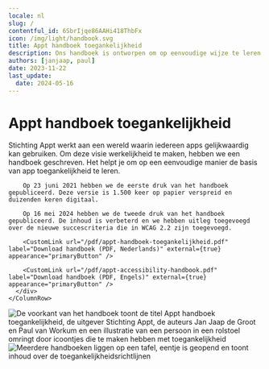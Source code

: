 ```yaml
---
locale: nl
slug: /
contentful_id: 6SbrIjqe86AAHi418ThbFx
icon: /img/light/handbook.svg
title: Appt handboek toegankelijkheid
description: Ons handboek is ontworpen om op eenvoudige wijze te leren over app toegankelijkheid.
authors: [janjaap, paul]
date: 2023-11-22
last_update:
  date: 2024-05-16
---
```


# Appt handboek toegankelijkheid

<TwoColumnBlock>
  <LeftColumn>
    <ColumnRow>
      <div>
        Stichting Appt werkt aan een wereld waarin iedereen apps gelijkwaardig kan gebruiken. Om deze visie werkelijkheid te maken, hebben we een handboek geschreven. Het helpt je om op een eenvoudige manier de basis van app toegankelijkheid te leren.

        Op 23 juni 2021 hebben we de eerste druk van het handboek gepubliceerd. Deze versie is 1.500 keer op papier verspreid en duizenden keren digitaal.

        Op 16 mei 2024 hebben we de tweede druk van het handboek gepubliceerd. De inhoud is verbeterd en we hebben uitleg toegevoegd over de nieuwe succescriteria die in WCAG 2.2 zijn toegevoegd.

        <CustomLink url="/pdf/appt-handboek-toegankelijkheid.pdf" label="Download handboek (PDF, Nederlands)" external={true} appearance="primaryButton" />

        <CustomLink url="/pdf/appt-accessibility-handbook.pdf" label="Download handboek (PDF, Engels)" external={true} appearance="primaryButton" />
      </div>
    </ColumnRow>
  </LeftColumn>
  <RightColumn>
    <ColumnRow>
      <Image src="/img/light/appt-handboek-toegankelijkheid.png" alt="De voorkant van het handboek toont de titel Appt handboek toegankelijkheid, de uitgever Stichting Appt, de auteurs Jan Jaap de Groot en Paul van Workum en een illustratie van een persoon in een rolstoel omringt door icoontjes die te maken hebben met toegankelijkheid" />
    </ColumnRow>
  </RightColumn>
</TwoColumnBlock>

<Image src="/img/light/appt-handboeken.jpg" alt="Meerdere handboeken liggen op een tafel, eentje is geopend en toont inhoud over de toegankelijkheidsrichtlijnen"/>
